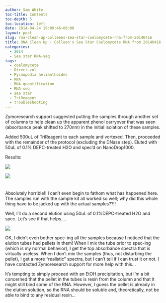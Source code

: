 ```yaml
---
author: Sam White
toc-title: Contents
toc-depth: 5
toc-location: left
date: 2014-04-24 19:09:46+00:00
layout: post
slug: rna-clean-up-colleens-sea-star-coelomycete-rna-from-20140416
title: RNA Clean Up - Colleen's Sea Star Coelomycete RNA from 20140416
categories:
  - 2014
  - Sea star RNA-seq
tags:
  - coelomycete
  - Direct-zol
  - Pycnopodia helianthoides
  - RNA
  - RNA quantification
  - RNA-seq
  - sea star
  - TriReagent
  - troubleshooting
---
```


Zymoresearch support suggested putting the samples through another set of columns to help clean up the apparent phenol carryover that was seen (absorbance peak shifted to 270nm) in the initial isolation of these samples.

Added 500uL of TriReagent to each sample and vortexed. Then, proceeded with the remainder of the protocol (excluding the DNase step). Eluted with 50uL of 0.1% DEPC-treated H2O and spec'd on NanoDrop1000.

Results:

![](https://eagle.fish.washington.edu/Arabidopsis/20140424%20-%20Sea%20Star%20plots-01.JPG)

![](https://eagle.fish.washington.edu/Arabidopsis/20140424%20-%20Sea%20Star%20ODs-01.JPG)



# 



Absolutely horrible!! I can't even begin to fathom what has happened here. The samples run with the sample kit all worked so well; why did this whole thing have to be jacked up with the actual samples??!!

Well, I'll do a second elution using 50uL of 0.1%DEPC-treated H2O and spec. Let's see if that helps....

![](https://eagle.fish.washington.edu/Arabidopsis/20140424_-_Sea_Star_plots-03.png)

OK, I didn't even bother spec-ing all the samples because I noticed that the elution tubes had pellets in them! When I mix the tube prior to spec-ing (which is my normal behavior), I get the top absorbance spectra that is virtually useless. When I don't mix the samples (thus, not disturbing the pellet), I get a more "realistic" spectra, but I can't tell if I can trust it or not. I have contacted Zymoresearch support for more help with this...

It's tempting to simply proceed with an EtOH precipitation, but I'm a bit concerned that the pellet in the tubes is resin from the column and that it might still bind some of the RNA. However, I guess the pellet is already in the elution solution, so the RNA should be soluble and, theoretically, not be able to bind to any residual resin...
